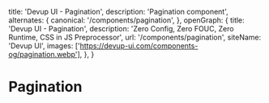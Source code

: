   title: 'Devup UI - Pagination',
  description: 'Pagination component',
  alternates: {
    canonical: '/components/pagination',
  },
  openGraph: {
    title: 'Devup UI - Pagination',
    description: 'Zero Config, Zero FOUC, Zero Runtime, CSS in JS Preprocessor',
    url: '/components/pagination',
    siteName: 'Devup UI',
    images: ['https://devup-ui.com/components-og/pagination.webp'],
  },
}


# Pagination